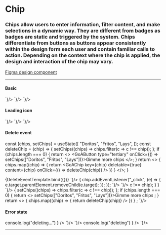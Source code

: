 
<Meta title="Components/Chip" />

# Chip

### Chips allow users to enter information, filter content, and make selections in a dynamic way. They are different from badges as badges are static and triggered by the system. Chips differentiate from buttons as buttons appear consistently within the design form each user and contain familiar calls to action. Depending on the context where the chip is applied, the design and interaction of the chip may vary.

[Figma design component](https://www.figma.com/file/3pb2IK8s2QUqWieH79KdN7/%E2%9D%96-Components-%7C-DDI-DS?node-id=5668%3A223675)

---

#### Basic

<Story name="Basic">
  <GoAChip content="Chip Text" />
</Story>

<Tabs>
  <Tab label="Web Component">
    <CodeSnippet lang="html" code={`
      <goa-chip content="Chip Text" />
    `}/>
  </Tab>
  <Tab label="Angular">
    <CodeSnippet lang="html" code={`
      <goa-chip content="Chip Text"></goa-chip>
    `}/>
  </Tab>
  <Tab label="React">
    <CodeSnippet lang="tsx" code={`
      <GoAChip content="Chip Text" />
    `}/>
  </Tab>
</Tabs>


#### Leading icon

<Story name="Leading icon">
  <GoAChip content="Chip Text" leadingIcon="close-circle" />
</Story>

<Tabs>
  <Tab label="Web Component">
    <CodeSnippet lang="html" code={`
      <goa-chip content="Chip Text" leadingicon="close-circle" />
    `}/>
  </Tab>
  <Tab label="Angular">
    <CodeSnippet lang="html" code={`
      <goa-chip content="Chip Text" leadingicon="close-circle"></goa-chip>
    `}/>
  </Tab>
  <Tab label="React">
    <CodeSnippet lang="tsx" code={`
      <GoAChip content="Chip Text" leadingIcon="close-circle" />
    `}/>
  </Tab>
</Tabs>


#### Delete event

  const [chips, setChips] = useState([
    "Doritos",
    "Fritos",
    "Lays",
  ]);
  const deleteChip = (chip) => {
    setChips((chips) => chips.filter(c => c !== chip));
  };
  if (chips.length === 0) {
    return <>
      <GoAButton type="tertiary" onClick={() => setChips(["Doritos", "Fritos", "Lays"])}>Gimme more chips</GoAButton>
    </>;
  }
  return <>
    {
      chips.map((chip) => {
        return <GoAChip key={chip} deletable={true} content={chip} onClick={() => deleteChip(chip)} />
      })
    }
  </>;
}

<Story name="Delete Event" args={{}}>
  {DeleteEventTemplate.bind({})}
</Story>

<Tabs>
  <Tab label="Web Component">
    <CodeSnippet lang="html" code={`
      <goa-chip id="Doritos" content="Doritos" deletable="true" />
      <goa-chip id="Fritos" content="Fritos" deletable="true" />
      <goa-chip id="Lays" content="Lays" deletable="true" />
    `}/>
    <CodeSnippet lang="js" code={`
      document.querySelectorAll("goa-chip").forEach(chip => {
        chip.addEventListener("_click", (e) => {
          e.target.parentElement.removeChild(e.target);
        });
      });
    `}/>
  </Tab>
  <Tab label="Angular">
    <CodeSnippet lang="html" code={`
      <goa-chip *ngFor="let chip of chips" [content]="chip" deletable="true" (_click)="deleteChip(chip)"></goa-chip>
    `}/>
    <CodeSnippet lang="ys" code={`
      class MyComponent {
        chips = ["Doritos", "Fritos", "Lays"];
        deleteChip(chip) {
          this.chips = this.chips.filter(c => c !== chip);
        }
      }
    `}/>
  </Tab>
  <Tab label="React">
    <CodeSnippet lang="tsx" code={`
      const [chips, setChips] = useState([
        "Doritos",
        "Fritos",
        "Lays",
      ]);
      const deleteChip = (chip) => {
        setChips((chips) => chips.filter(c => c !== chip));
      };
      if (chips.length === 0) {
        return <>
          <GoAButton type="tertiary" onClick={() => setChips(["Doritos", "Fritos", "Lays"])}>Gimme more chips</GoAButton>
        </>;
      }
      return <>
        {
          chips.map((chip) => {
            return <GoAChip key={chip} deletable={true} content={chip} onClick={() => deleteChip(chip)} />
          })
        }
      </>;
    `}/>
  </Tab>
</Tabs>


#### Error state

<Story name="Error state" args={{}}>
  <GoAChip content="Chip Text" error={true} />
  <GoAChip content="Chip Text" error={true} deletable={true} onClick={(e) => console.log("deleting...") } />
</Story>

<Tabs>
  <Tab label="Web Component">
    <CodeSnippet lang="html" code={`
      <goa-chip content="Chip Text" error="true" />
      <goa-chip content="Chip Text" error="true" deletable="true" />
    `}/>
  </Tab>
  <Tab label="Angular">
    <CodeSnippet lang="html" code={`
      <goa-chip content="Chip Text" error="true"></goa-chip>
      <goa-chip content="Chip Text" error="true" deletable="true" (_click)="console.log('deleting...')"></goa-chip>
    `}/>
  </Tab>
  <Tab label="React">
    <CodeSnippet lang="tsx" code={`
      <GoAChip content="Chip Text" error={true} />
      <GoAChip content="Chip Text" error={true} deletable={true} onClick={(e) => console.log("deleting") } />
    `}/>
  </Tab>
</Tabs>

---

<SupportInfo />
